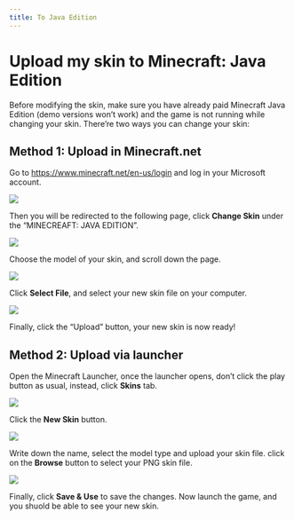 ```yaml
---
title: To Java Edition
---
```


# Upload my skin to Minecraft: Java Edition

Before modifying the skin, make sure you have already paid Minecraft Java Edition (demo versions won’t work) and the game is not running while changing your skin. There’re two ways you can change your skin:

## Method 1: Upload in Minecraft.net

Go to https://www.minecraft.net/en-us/login and log in your Microsoft account.

![](minecraft-net-sign-in.png)

Then you will be redirected to the following page, click **Change Skin** under the “MINECREAFT: JAVA EDITION”.

![](minecraft-net-profile-page.png)

Choose the model of your skin, and scroll down the page.

![](minecraft-net-change-skin.png)

Click **Select File**, and select your new skin file on your computer.

![](minecraft-net-upload-file.png)

Finally, click the “Upload” button, your new skin is now ready!

## Method 2: Upload via launcher

Open the Minecraft Launcher, once the launcher opens, don’t click the play button as usual, instead, click **Skins** tab.

![](launcher-home.png)

Click the **New Skin** button.

![](launcher-skins.png)

Write down the name, select the model type and upload your skin file. click on the **Browse** button to select your PNG skin file.

![](launcher-skins-new.png)

Finally, click **Save & Use** to save the changes.
Now launch the game, and you shuold be able to see your new skin.